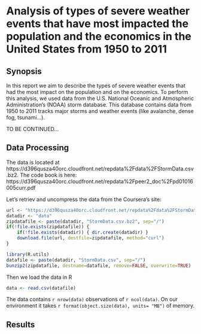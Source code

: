 # Analysis of types of severe weather events that have most impacted the population and the economics in the United States from 1950 to 2011

## Synopsis

In this report we aim to describe the types of severe weather events that had the most impact on the population
and on the economics.
To perform this analysis, we used data from the U.S. National Oceanic and Atmospheric Administration's (NOAA) storm database.
This database contains data from 1950 to 2011 tracks major storms and weather events (like avalanche, dense fog, tsunami...).

TO BE CONTINUED...

## Data Processing

The data is located at https://d396qusza40orc.cloudfront.net/repdata%2Fdata%2FStormData.csv.bz2.
The code book is here: https://d396qusza40orc.cloudfront.net/repdata%2Fpeer2_doc%2Fpd01016005curr.pdf

Let's retriev and uncompress the data from the Coursera's site:

```r
url <- "https://d396qusza40orc.cloudfront.net/repdata%2Fdata%2FStormData.csv.bz2"
datadir <- "data"
zipdatafile <- paste(datadir, "StormData.csv.bz2", sep="/")
if(!file.exists(zipdatafile)) {
    if(!file.exists(datadir)) { dir.create(datadir) }
    download.file(url, destfile=zipdatafile, method="curl")
}

library(R.utils)
datafile <- paste(datadir, "StormData.csv", sep="/")
bunzip2(zipdatafile, destname=datafile, remove=FALSE, overwrite=TRUE)
```

Then we load the data in R
```r
data <- read.csv(datafile)
```

The data contains `r nrow(data)` observations of `r ncol(data)`. On our environment it takes `r format(object.size(data), units= "MB")` of memory.

## Results


